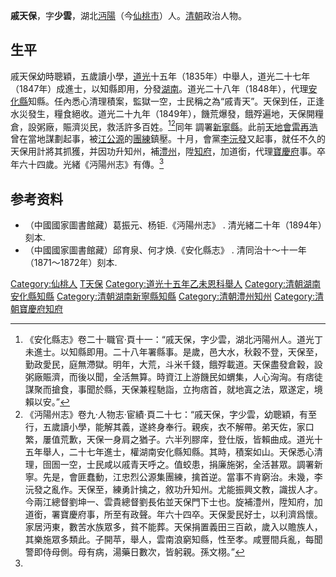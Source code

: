 '''戚天保'''，字'''少雲'''，湖北[[沔陽|沔陽]]（今[[仙桃市|仙桃市]]）人。[[清朝|清朝]]政治人物。

==生平==
戚天保幼時聰穎，五歲讀小學，[[道光|道光]]十五年（1835年）中舉人，道光二十七年（1847年）成進士，以知縣即用，分發[[湖南|湖南]]。道光二十八年（1848年），代理[[安化縣|安化縣]]知縣。任內悉心清理積案，監獄一空，士民稱之為“戚青天”。天保到任，正逢水災發生，糧食絕收。道光二十九年（1849年），饑荒爆發，餓殍遍地，天保開糧倉，設粥廠，賑濟災民，救活許多百姓。<ref>《安化縣志》卷二十·職官·頁十一：“戚天保，字少雲，湖北沔陽州人。道光丁未進士。以知縣即用。二十八年署縣事。是歲，邑大水，秋穀不登，天保至，勤政愛民，庭無滯獄。明年，大荒，斗米千錢，餓殍載道。天保盡發倉穀，設粥廠賑濟，而後以聞，全活無算。時資江上游饑民如蝟集，人心洶洶。有痞徒謀聚而搶食，事聞於縣，天保兼程馳詣，立拘痞首，就地寘之法，眾遂定，境賴以安。”</ref><ref name="沔陽">《沔陽州志》卷九·人物志·宦績·頁二十七：“戚天保，字少雲，幼聰穎，有至行，五歲讀小學，能解其義，遂終身奉行。親疾，衣不解帶。弟天佐，家口繁，屢值荒歉，天保一身肩之猶子。六半列膠庠，登仕版，皆賴曲成。道光十五年舉人，二十七年進士，權湖南安化縣知縣。其時，積案如山。天保悉心清理，囹圄一空，士民咸以戚青天呼之。值蛟患，捐廉施粥，全活甚眾。調署新寧。先是，會匪蠢動，江忠烈公源集團練，擒首逆。當事不肯窮治。未幾，李沅發之亂作。天保至，練勇計擒之，敘功升知州。尤能振興文教，識拔人才。今兩江總督劉坤一、雲貴總督劉長佑並天保門下士也。旋補澧州，陞知府，加道銜，署寶慶府事，所至有政聲。年六十四卒。天保愛民好士，以利濟爲懷。家居沔東，數苦水族眾多，貧不能葬。天保捐置義田三百畝，歲入以贍族人，其樂施眾多類此。子開苹，舉人，雲南浪窮知縣，性至孝。咸豐間兵亂，每聞警即侍母側。母有病，湯藥日數次，皆躬親。孫文栩。”</ref>同年<!---由雲南昆明進士曹源接任--->調署[[新寧縣|新寧縣]]。此前[[天地會|天地會]][[雷再浩|雷再浩]]曾在當地謀劃起事，被[[江公源|江公源]]的[[團練|團練]]鎮壓。十月，會黨[[李沅發|李沅發]]又起事，就任不久的天保用計將其抓獲，并因功升知州，補[[澧州|澧州]]，陞[[知府|知府]]，加道銜，代理[[寶慶府|寶慶府]]事。卒年六十四歲。光緒《沔陽州志》有傳。<ref name="沔陽" />

== 参考资料 ==
{{reflist}}

*（中國國家圖書館藏）葛振元、杨钜.《沔陽州志》 . 清光緒二十年（1894年）刻本.
*（中國國家圖書館藏）邱育泉、何才焕.《安化縣志》 . 清同治十～十一年（1871～1872年）刻本.

{{道光二十七年丁未科殿試金榜}}

{{Authority control}}

{{DEFAULTSORT:Qi戚}}
[[Category:仙桃人|Category:仙桃人]]
[[Category:戚姓|T天保]]
[[Category:道光十五年乙未恩科舉人|Category:道光十五年乙未恩科舉人]]
[[Category:清朝湖南安化縣知縣|Category:清朝湖南安化縣知縣]]
[[Category:清朝湖南新寧縣知縣|Category:清朝湖南新寧縣知縣]]
[[Category:清朝澧州知州|Category:清朝澧州知州]]
[[Category:清朝寶慶府知府|Category:清朝寶慶府知府]]
